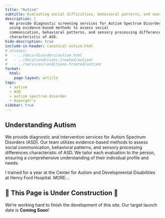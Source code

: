 ```yaml
---
title: "Autism"
subtitle: Evaluating social difficulties, behavioral patterns, and sensory processing differences characteristic of autism spectrum disorders
description: |
  We provide diagnostic screening services for Autism Spectrum Disorders (ASD)
  using evidence-based methods to assess social
  communication, behavioral patterns, and sensory processing differences
  characteristic of ASD.
hide-description: true
include-in-header: canonical-autism.html
# aliases:
#   - ../docs/disorders/autism.html
#   - ../docs/conditions-treated/autism/
#   - ../services/conditions-treated/autism/
format:
  html:
    page-layout: article
tags:
  - autism
  - ASD
  - autism spectrum disorder
  - Asperger's
sidebar: true
---
```


## Understanding Autism

We provide diagnostic and intervention services for Autism Spectrum Disorders
(ASD). Our team utilizes evidence-based methods to assess social communication,
behavioral patterns, and sensory processing differences characteristic of ASD.
We tailor each evaluation to the person, ensuring a comprehensive understanding
of their individual profile and needs.

I trained for a year at the Center for Autism and Developmental Disabilities at
Henry Ford Hospital. MORE...

## 🚧 This Page is Under Construction 🚧

We're working hard to finish the development of this site. Our target launch
date is **Coming Soon**!

